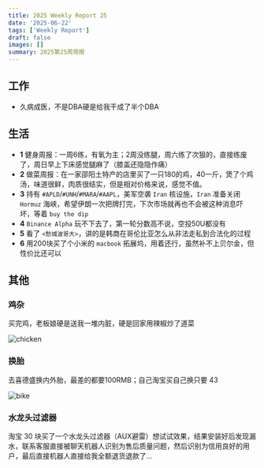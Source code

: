 ```yaml
---
title: 2025 Weekly Report 25
date: '2025-06-22'
tags: ['Weekly Report']
draft: false
images: []
summary: 2025第25周周报
---
```


<TOCInline toc={props.toc}/>

## 工作

- 久病成医，不是DBA硬是给我干成了半个DBA

## 生活

- **1** 健身周报：一周6练，有氧为主；2周没练腿，周六练了次狠的，直接练废了，周日早上下床感觉腿麻了（膝盖还隐隐作痛）
- **2** 做菜周报：在一家邵阳土特产的店里买了一只180的鸡，40一斤，煲了个鸡汤，味道很鲜，肉质很结实，但是相对价格来说，感觉不值。
- **3** 持有 `#APLD`/`#UNH`/`#MARA`/`#AAPL`，美军空袭 `Iran` 核设施，`Iran` 准备关闭 `Hormuz` 海峡，希望伊朗一次把牌打完，下次市场就再也不会被这种消息吓坏，等着 `buy the dip`
- **4** `Binance Alpha` 玩不下去了，第一轮分数高不说，空投50U都没有
- **5** 看了 `<愁城波哥大>`，讲的是韩商在哥伦比亚怎么从非法走私到合法化的过程
- **6** 用200块买了个小米的 `macbook` 拓展坞，用着还行，虽然补不上贝尔金，但性价比还可以



## 其他

### 鸡杂

买完鸡，老板娘硬是送我一堆内脏，硬是回家用辣椒炒了道菜

![chicken](/static/images/2025-w25/chicken.jpg)

###  换胎

去喜德盛换内外胎，最差的都要100RMB；自己淘宝买自己换只要 43

![bike](/static/images/2025-w25/bike.jpg)

### 水龙头过滤器

淘宝 30 块买了一个水龙头过滤器（AUX避雷）想试试效果，结果安装好后发现漏水，联系客服直接被聊天机器人识别为售后质量问题，然后识别为信用良好的用户，最后直接机器人直接给我全额退货退款了...